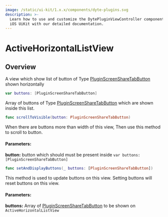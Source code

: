 ```yaml
---
image: /static/ui-kit/1.x.x/components/dyte-plugins.svg
description: >-
  Learn how to use and customize the DytePluginViewController component in Dyte's
  iOS UiKit with our detailed documentation.
---
```


# ActiveHorizontalListView
## Overview
A view which show list of button of Type [PluginScreenShareTabButton](/ios/components/dyte-pluginScreenShareTab-button) shown
 horizontally


```swift
var buttons: [PluginScreenShareTabButton]
```
Array of buttons of Type [PluginScreenShareTabButton](/ios/components/dyte-pluginScreenShareTab-button) which are shown inside this list. 


```swift
func scrollToVisible(button: PluginScreenShareTabButton)
```
When there are buttons more than width of this view, Then use this method to scroll to button.
#### Parameters:
**button:** button which should must be present inside `var buttons: [PluginScreenShareTabButton]`


```swift
func setAndDisplayButtons(_ buttons: [PluginScreenShareTabButton]) 
```
This method is used to update buttons on this view. Setting buttons will reset buttons on this view.
#### Parameters:
**buttons:** Array of [PluginScreenShareTabButton](/ios/components/dyte-pluginScreenShareTab-button)
 to be shown on `ActiveHorizontalListView`


<head>
  <title>iOS DytePluginViewController</title>
</head>
